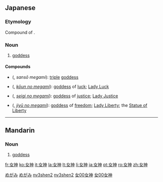 ==Japanese==
{{wikipedia|lang=ja}}
{{ja-kanjitab|女|神}}

===Etymology===
Compound of {{compound|女|tr1=me|t1=woman, female|神|tr2=kami|t2=god, divinity|lang=ja|sort=めがみ}}.

===Noun===
{{ja-noun|k|hira=めがみ|rom=megami|hidx=めがみ}}

# [[goddess]]

====Compounds====
* {{l|ja|三相女神}} ({{l|ja|さんそうめがみ}}, ''sansō megami''): [[triple]] [[goddess]]
* {{l|ja|幸運の女神}} ({{l|ja|こううんのめがみ}}, ''[[kōun no megami]]''): [[goddess]] of [[luck]]; [[Lady Luck]]
* {{l|ja|正義の女神}} ({{l|ja|せいぎのめがみ}}, ''[[seigi no megami]]''): [[goddess]] of [[justice]]; [[Lady Justice]]
* {{l|ja|自由の女神}} ({{l|ja|じゆうのめがみ}}, ''[[jiyū no megami]]''): [[goddess]] of [[freedom]]; [[Lady Liberty]]; the [[Statue of Liberty]]

[[Category:ja:Gods|めがみ]]
[[Category:ja:Religion|めがみ]]

----

==Mandarin==
{{zh-hanzi|[[女]][[神]]}}

===Noun===
{{cmn-noun|ts|pin=nǚshén|pint=nv3shen2|rs=女00}}

# [[goddess]]

[[Category:cmn:Gods in simplified script|nv3shen2]]
[[Category:cmn:Religion in simplified script|nv3shen2]]
[[Category:cmn:Gods in traditional script|女00女神]]
[[Category:cmn:Religion in traditional script|女00女神]]

[[fr:女神]]
[[ko:女神]]
[[it:女神]]
[[la:女神]]
[[lt:女神]]
[[li:女神]]
[[ja:女神]]
[[pt:女神]]
[[ro:女神]]
[[zh:女神]]